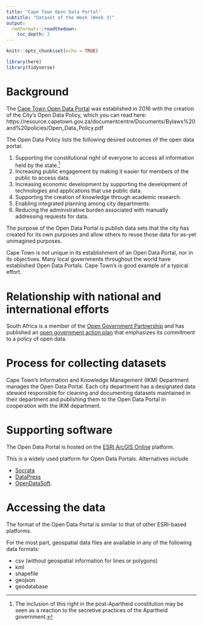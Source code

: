 ```yaml
---
title: "Cape Town Open Data Portal"
subtitle: "Dataset of the Week (Week 3)"
output: 
  rmdformats::readthedown:
    toc_depth: 3
---
```


```r
knitr::opts_chunk$set(echo = TRUE)
```

```r

library(here)
library(tidyverse)

```


# Background

The [Cape Town Open Data Portal](https://odp-cctegis.opendata.arcgis.com/){target="_blank"} 
was established in 2016 with the creation of the City's Open Data Policy, 
which you can read here: 
https://resource.capetown.gov.za/documentcentre/Documents/Bylaws%20and%20policies/Open_Data_Policy.pdf

The Open Data Policy lists the following desired outcomes of the open data
portal:

1. Supporting the constitutional right of everyone to access all information 
held by the state.^[The inclusion of this right in the post-Apartheid constitution
may be seen as a reaction to the secretive practices of the Apartheid government.]
2. Increasing public engagement by making it easier for members of the public to
access data.
3. Increasing economic development by supporting the development of technologies
and applications that use public data.
4. Supporting the creation of knowledge through academic research.
5. Enabling integrated planning among city departments.
6. Reducing the administrative burden associated with manually addressing requests
for data.

The purpose of the Open Data Portal is publish data sets that the city has created
for its own purposes and allow others to reuse those data for as-yet unimagined 
purposes.

Cape Town is not unique in its establishment of an Open Data Portal, nor in its
objectives. Many local governments throughout the world have established Open Data
Portals. Cape Town's is good example of a typical effort.

# Relationship with national and international efforts

South Africa is a member of the [Open Government Partnership](https://www.opengovpartnership.org/){target="_blank"}
and has published an [open government action plan](https://www.opengovpartnership.org/wp-content/uploads/2021/01/South-Africa_Action-Plan_2020-2022.pdf){target="_blank"} 
that emphasizes its commitment to a policy of open data. 

# Process for collecting datasets

Cape Town's Information and Knowledge Management (IKM) Department manages
the Open Data Portal. Each city department has a designated data steward 
responsible for cleaning and documenting datasets maintained in their department
and publishing them to the Open Data Portal in cooperation with the IKM
department.

# Supporting software

The Open Data Portal is hosted on the [ESRI ArcGIS Online](https://www.esri.com/en-us/arcgis/products/arcgis-open-data) platform.

This is a widely used platform for Open Data Portals. Alternatives include

* [Socrata](https://dev.socrata.com/)
* [DataPress](https://datapress.com/)  
* [OpenDataSoft](https://www.opendatasoft.com/en/). 

# Accessing the data

The format of the Open Data Portal is similar to that of other
ESRI-based platforms. 

For the most part, geospatial data files are available in any 
of the following data formats:

* csv (without geospatial information for lines or polygons)
* kml
* shapefile
* geojson
* geodatabase
